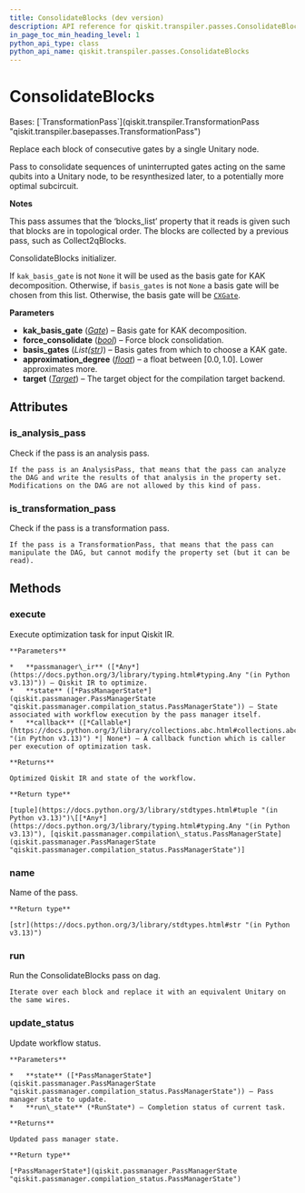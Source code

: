 ```yaml
---
title: ConsolidateBlocks (dev version)
description: API reference for qiskit.transpiler.passes.ConsolidateBlocks in the dev version of qiskit
in_page_toc_min_heading_level: 1
python_api_type: class
python_api_name: qiskit.transpiler.passes.ConsolidateBlocks
---
```


# ConsolidateBlocks

<Class id="qiskit.transpiler.passes.ConsolidateBlocks" isDedicatedPage={true} github="https://github.com/Qiskit/qiskit/tree/main/qiskit/transpiler/passes/optimization/consolidate_blocks.py#L33-L142" signature="qiskit.transpiler.passes.ConsolidateBlocks(*args, **kwargs)" modifiers="class">
  Bases: [`TransformationPass`](qiskit.transpiler.TransformationPass "qiskit.transpiler.basepasses.TransformationPass")

  Replace each block of consecutive gates by a single Unitary node.

  Pass to consolidate sequences of uninterrupted gates acting on the same qubits into a Unitary node, to be resynthesized later, to a potentially more optimal subcircuit.

  **Notes**

  This pass assumes that the ‘blocks\_list’ property that it reads is given such that blocks are in topological order. The blocks are collected by a previous pass, such as Collect2qBlocks.

  ConsolidateBlocks initializer.

  If `kak_basis_gate` is not `None` it will be used as the basis gate for KAK decomposition. Otherwise, if `basis_gates` is not `None` a basis gate will be chosen from this list. Otherwise, the basis gate will be [`CXGate`](qiskit.circuit.library.CXGate "qiskit.circuit.library.CXGate").

  **Parameters**

  *   **kak\_basis\_gate** ([*Gate*](qiskit.circuit.Gate "qiskit.circuit.Gate")) – Basis gate for KAK decomposition.
  *   **force\_consolidate** ([*bool*](https://docs.python.org/3/library/functions.html#bool "(in Python v3.13)")) – Force block consolidation.
  *   **basis\_gates** (*List(*[*str*](https://docs.python.org/3/library/stdtypes.html#str "(in Python v3.13)")*)*) – Basis gates from which to choose a KAK gate.
  *   **approximation\_degree** ([*float*](https://docs.python.org/3/library/functions.html#float "(in Python v3.13)")) – a float between $[0.0, 1.0]$. Lower approximates more.
  *   **target** ([*Target*](qiskit.transpiler.Target "qiskit.transpiler.Target")) – The target object for the compilation target backend.

  ## Attributes

  ### is\_analysis\_pass

  <Attribute id="qiskit.transpiler.passes.ConsolidateBlocks.is_analysis_pass">
    Check if the pass is an analysis pass.

    If the pass is an AnalysisPass, that means that the pass can analyze the DAG and write the results of that analysis in the property set. Modifications on the DAG are not allowed by this kind of pass.
  </Attribute>

  ### is\_transformation\_pass

  <Attribute id="qiskit.transpiler.passes.ConsolidateBlocks.is_transformation_pass">
    Check if the pass is a transformation pass.

    If the pass is a TransformationPass, that means that the pass can manipulate the DAG, but cannot modify the property set (but it can be read).
  </Attribute>

  ## Methods

  ### execute

  <Function id="qiskit.transpiler.passes.ConsolidateBlocks.execute" github="https://github.com/Qiskit/qiskit/tree/main/qiskit/transpiler/basepasses.py#L189-L211" signature="execute(passmanager_ir, state, callback=None)">
    Execute optimization task for input Qiskit IR.

    **Parameters**

    *   **passmanager\_ir** ([*Any*](https://docs.python.org/3/library/typing.html#typing.Any "(in Python v3.13)")) – Qiskit IR to optimize.
    *   **state** ([*PassManagerState*](qiskit.passmanager.PassManagerState "qiskit.passmanager.compilation_status.PassManagerState")) – State associated with workflow execution by the pass manager itself.
    *   **callback** ([*Callable*](https://docs.python.org/3/library/collections.abc.html#collections.abc.Callable "(in Python v3.13)") *| None*) – A callback function which is caller per execution of optimization task.

    **Returns**

    Optimized Qiskit IR and state of the workflow.

    **Return type**

    [tuple](https://docs.python.org/3/library/stdtypes.html#tuple "(in Python v3.13)")\[[*Any*](https://docs.python.org/3/library/typing.html#typing.Any "(in Python v3.13)"), [qiskit.passmanager.compilation\_status.PassManagerState](qiskit.passmanager.PassManagerState "qiskit.passmanager.compilation_status.PassManagerState")]
  </Function>

  ### name

  <Function id="qiskit.transpiler.passes.ConsolidateBlocks.name" github="https://github.com/Qiskit/qiskit/tree/main/qiskit/passmanager/base_tasks.py#L68-L70" signature="name()">
    Name of the pass.

    **Return type**

    [str](https://docs.python.org/3/library/stdtypes.html#str "(in Python v3.13)")
  </Function>

  ### run

  <Function id="qiskit.transpiler.passes.ConsolidateBlocks.run" github="https://github.com/Qiskit/qiskit/tree/main/qiskit/transpiler/passes/optimization/consolidate_blocks.py#L87-L120" signature="run(dag)">
    Run the ConsolidateBlocks pass on dag.

    Iterate over each block and replace it with an equivalent Unitary on the same wires.
  </Function>

  ### update\_status

  <Function id="qiskit.transpiler.passes.ConsolidateBlocks.update_status" github="https://github.com/Qiskit/qiskit/tree/main/qiskit/transpiler/basepasses.py#L213-L221" signature="update_status(state, run_state)">
    Update workflow status.

    **Parameters**

    *   **state** ([*PassManagerState*](qiskit.passmanager.PassManagerState "qiskit.passmanager.compilation_status.PassManagerState")) – Pass manager state to update.
    *   **run\_state** (*RunState*) – Completion status of current task.

    **Returns**

    Updated pass manager state.

    **Return type**

    [*PassManagerState*](qiskit.passmanager.PassManagerState "qiskit.passmanager.compilation_status.PassManagerState")
  </Function>
</Class>

